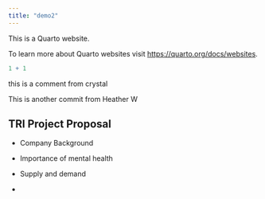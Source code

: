 ```yaml
---
title: "demo2"
---
```


This is a Quarto website.

To learn more about Quarto websites visit <https://quarto.org/docs/websites>.

```r
1 + 1
```

this is a comment from crystal

This is another commit from Heather W

## TRI Project Proposal

-   Company Background

-   Importance of mental health

-   Supply and demand

-   
